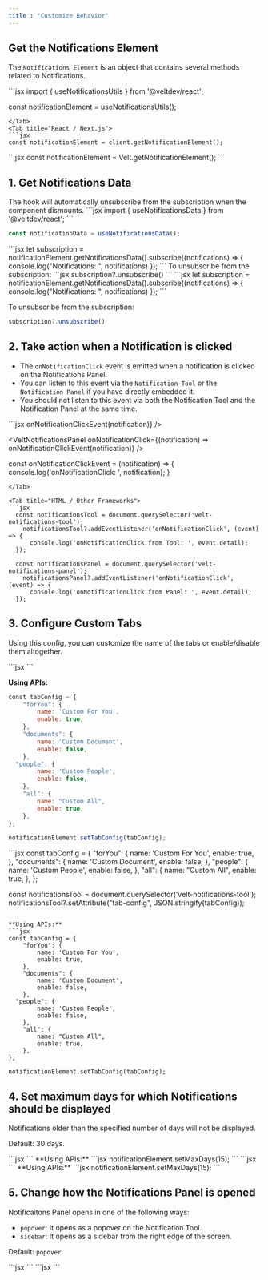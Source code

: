 ```yaml
---
title : "Customize Behavior"
---
```


## Get the Notifications Element
The `Notifications Element` is an object that contains several methods related to Notifications.

<Tabs>
<Tab title="React / Next.js with Hooks">
```jsx
import { useNotificationsUtils } from '@veltdev/react';

const notificationElement = useNotificationsUtils();
```
</Tab>
<Tab title="React / Next.js">
```jsx
const notificationElement = client.getNotificationElement();
```
</Tab>

<Tab title="HTML / Other Frameworks">
```jsx
const notificationElement = Velt.getNotificationElement();
```
</Tab>
</Tabs>



## 1. Get Notifications Data
<Tabs>

<Tab title="React / Next.js with Hooks">
The hook will automatically unsubscribe from the subscription when the component dismounts.
```jsx
import { useNotificationsData } from '@veltdev/react';
```

```jsx
const notificationData = useNotificationsData();
```
</Tab>

<Tab title="React / Next.js">
```jsx
let subscription = notificationElement.getNotificationsData().subscribe((notifications) => {
    console.log("Notifications: ", notifications)
});
```
To unsubscribe from the subscription:
```jsx
subscription?.unsubscribe()
```
</Tab>

<Tab title="HTML / Other Frameworks">
```jsx
let subscription = notificationElement.getNotificationsData().subscribe((notifications) => {
    console.log("Notifications: ", notifications)
});
```

To unsubscribe from the subscription:
```jsx
subscription?.unsubscribe()
```
</Tab>

</Tabs>



## 2. Take action when a Notification is clicked
- The `onNotificationClick` event is emitted when a notification is clicked on the Notifications Panel.
- You can listen to this event via the `Notification Tool` or the `Notification Panel` if you have directly embedded it.
- You should not listen to this event via both the Notification Tool and the Notification Panel at the same time.

<Tabs>
<Tab title="React / Next.js">
```jsx
<VeltNotificationsTool onNotificationClick={(notification) => onNotificationClickEvent(notification)} />

<VeltNotificationsPanel onNotificationClick={(notification) => onNotificationClickEvent(notification)} />

const onNotificationClickEvent = (notification) => {
	console.log('onNotificationClick: ', notification);
}
```
</Tab>

<Tab title="HTML / Other Frameworks">
```jsx
  const notificationsTool = document.querySelector('velt-notifications-tool');
	notificationsTool?.addEventListener('onNotificationClick', (event) => {
	  console.log('onNotificationClick from Tool: ', event.detail);
  });

  const notificationsPanel = document.querySelector('velt-notifications-panel');
	notificationsPanel?.addEventListener('onNotificationClick', (event) => {
	  console.log('onNotificationClick from Panel: ', event.detail);
  });
```

</Tab>
</Tabs>

## 3. Configure Custom Tabs
Using this config, you can customize the name of the tabs or enable/disable them altogether.

<Tabs>
<Tab title="React / Next.js">
```jsx
<VeltNotificationsTool tabConfig={{
    "forYou": {
        name: 'Custom For You',
        enable: true,
    },
    "documents": {
        name: 'Custom Document',
        enable: false,
    },
    "people": {
        name: 'Custom People',
        enable: false,
    },
    "all": {
        name: "Custom All",
        enable: true,
    },
}
} />
```

**Using APIs:**
```jsx
​​const tabConfig = {
	"forYou": {
		name: 'Custom For You',
		enable: true,
	},
	"documents": {
		name: 'Custom Document',
		enable: false,
	},
  "people": {
        name: 'Custom People',
        enable: false,
    },
	"all": {
		name: "Custom All",
		enable: true,
	},
};

notificationElement.setTabConfig(tabConfig);

```

</Tab>

<Tab title="HTML / Other Frameworks">
```jsx
const tabConfig = {
	"forYou": {
		name: 'Custom For You',
		enable: true,
	},
	"documents": {
		name: 'Custom Document',
		enable: false,
	},
	"people": {
		name: 'Custom People',
		enable: false,
	},
	"all": {
		name: "Custom All",
		enable: true,
	},
};

const notificationsTool = document.querySelector('velt-notifications-tool');
notificationsTool?.setAttribute("tab-config", JSON.stringify(tabConfig));
```

**Using APIs:**
```jsx
​​const tabConfig = {
	"forYou": {
		name: 'Custom For You',
		enable: true,
	},
	"documents": {
		name: 'Custom Document',
		enable: false,
	},
  "people": {
        name: 'Custom People',
        enable: false,
    },
	"all": {
		name: "Custom All",
		enable: true,
	},
};

notificationElement.setTabConfig(tabConfig);

```

</Tab>
</Tabs>

## 4. Set maximum days for which Notifications should be displayed

Notifications older than the specified number of days will not be displayed.

Default: 30 days. 

<Tabs>
<Tab title="React / Next.js">
```jsx
<VeltNotificationsTool maxDays={15} />
```
**Using APIs:**
```jsx
notificationElement.setMaxDays(15);
```
</Tab>
<Tab title="HTML / Other Frameworks">
```jsx
<velt-notifications-tool max-days="15"></velt-notifications-tool>
```
**Using APIs:**
```jsx
notificationElement.setMaxDays(15);
```
</Tab>
</Tabs>

## 5. Change how the Notifications Panel is opened

Notificaitons Panel opens in one of the following ways:
- `popover`: It opens as a popover on the Notification Tool.
- `sidebar`: It opens as a sidebar from the right edge of the screen.

Default: `popover`. 

<Tabs>
<Tab title="React / Next.js">
```jsx
<VeltNotificationsTool panelOpenMode={'sidebar'} />
```
</Tab>
<Tab title="HTML / Other Frameworks">
```jsx
<velt-notifications-tool panel-open-mode="sidebar"></velt-notifications-tool>
```
</Tab>
</Tabs>
